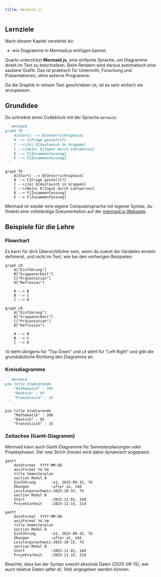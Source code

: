 ```yaml
---
title: mermaid.js
---
```


:::{.callout-note}
## Lernziele

Nach diesem Kapitel verstehst du:

- wie Diagramme in Mermaid.js einfügen kannst.

:::

Quarto unterstützt **Mermaid.js**, eine einfache Sprache, um Diagramme direkt im Text zu beschreiben. Beim Rendern wird daraus automatisch eine saubere Grafik. Das ist praktisch für Unterricht, Forschung und Präsentationen, ohne externe Programme.

Da die Graphik in reinem Text geschrieben ist, ist es sehr einfach sie anzupassen.


## Grundidee

Du schreibst einen Codeblock mit der Sprache `mermaid`:

````markdown
```mermaid
graph TD
    A[Start] --> B[Unterrichtsphase]
    B --> C{Frage gestellt?}
    C -->|Ja| D[Austausch in Gruppen]
    C -->|Nein| E[Input durch Lehrperson]
    D --> F[Zusammenfassung]
    E --> F[Zusammenfassung]
```
````

```mermaid
graph TD
    A[Start] --> B[Unterrichtsphase]
    B --> C{Frage gestellt?}
    C -->|Ja| D[Austausch in Gruppen]
    C -->|Nein| E[Input durch Lehrperson]
    D --> F[Zusammenfassung]
    E --> F[Zusammenfassung]
```

Mermaid ist wieder eine eigene Computersprache mit eigener Syntax, du findest eine vollständige Dokumentation auf der [mermaid.js-Webseite](https://mermaid.js.org/).


## Beispiele für die Lehre

### Flowchart

Es kann für dich Übersichtlicher sein, wenn du zuerst die Variablen einzeln definierst, und nicht im Text, wie bei den vorherigen Beispielen.

```mermaid
graph LR
    A["Einführung"]
    B["Gruppenarbeit"]
    C["Präsentation"]
    D["Reflexion"]

    A --> B
    B --> C
    C --> D
```

```mermaid
graph LR
    A["Einführung"]
    B["Gruppenarbeit"]
    C["Präsentation"]
    D["Reflexion"]

    A --> B
    B --> C
    C --> D
```

`TD` steht übrigens für "Top Down" und `LR` steht für "Left Right" und gibt die grundsätzliche Richtung des Diagramms an. 

### Kreisdiagramme

````markdown
```mermaid
pie title Studierende
    "Mathematik" : 386
    "Deutsch" : 85
    "Französisch" : 15
```
````

```mermaid
pie title Studierende
    "Mathematik" : 386
    "Deutsch" : 85
    "Französisch" : 15
```


### Zeitachse (Gantt-Diagramm)

Mermaid kann auch Gantt-Diagramme für Semesterplanungen oder Projektphasen. Der rote Strich (heute) wird dabei dynamisch angepasst.

```mermaid
gantt
    dateFormat  YYYY-MM-DD
    axisFormat %d.%m
    title Semesterplan
    section Modul A
    Einführung       :a1, 2025-09-15, 7d
    Übungen          :after a1, 14d
    Leistungsnachweis:2025-10-15, 7d
    section Modul B
    Start            :2025-11-01, 14d
    Projektarbeit    :2025-11-15, 21d
```

```mermaid
gantt
    dateFormat  YYYY-MM-DD
    axisFormat %d.%m
    title Semesterplan
    section Modul A
    Einführung       :a1, 2025-09-15, 7d
    Übungen          :after a1, 14d
    Leistungsnachweis:2025-10-15, 7d
    section Modul B
    Start            :2025-11-01, 14d
    Projektarbeit    :2025-11-15, 21d
```

Beachte, dass bei der Syntax sowohl absolute Daten (2025-09-15), wie auch relative Daten (after a1, 14d) angegeben werden können.
